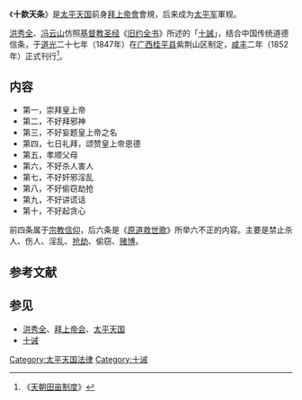 《'''十款天条'''》是[[太平天国|太平天国]]前身[[拜上帝會|拜上帝會]]會規，后来成为[[太平军|太平军]]軍规。{{fact}}

[[洪秀全|洪秀全]]、[[冯云山|冯云山]]仿照[[基督教|基督教]][[圣经|圣经]]《[[旧约圣经|旧约全书]]》所述的「[[十誡|十誡]]」，结合中国传统道德信条，于[[道光|道光]]二十七年（1847年）在[[广西|广西]][[桂平县|桂平县]]紫荆山区制定，[[咸丰|咸丰]]二年（1852年）正式刊行<ref>《[[天朝田亩制度|天朝田亩制度]]》</ref>。

== 内容 ==
* 第一，崇拜皇上帝
* 第二，不好拜邪神
* 第三，不好妄题皇上帝之名
* 第四，七日礼拜，颂赞皇上帝恩德
* 第五，孝顺父母
* 第六，不好杀人害人
* 第七，不好奸邪淫乱
* 第八，不好偷窃劫抢
* 第九，不好讲谎话
* 第十，不好起贪心

前四条属于[[宗教信仰|宗教信仰]]，后六条是《[[原道救世歌|原道救世歌]]》所举六不正的内容。主要是禁止杀人、伤人、淫乱、[[抢劫|抢劫]]、偷窃、[[赌博|赌博]]。

== 参考文献 ==
{{Reflist}}

== 参见 ==
* [[洪秀全|洪秀全]]、[[拜上帝会|拜上帝会]]、[[太平天国|太平天国]]
* [[十诫|十诫]]

[[Category:太平天国法律|Category:太平天国法律]]
[[Category:十诫|Category:十诫]]